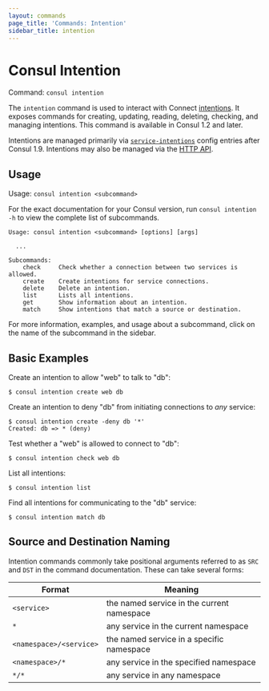 ```yaml
---
layout: commands
page_title: 'Commands: Intention'
sidebar_title: intention
---
```


# Consul Intention

Command: `consul intention`

The `intention` command is used to interact with Connect
[intentions](/docs/connect/intentions). It exposes commands for
creating, updating, reading, deleting, checking, and managing intentions.
This command is available in Consul 1.2 and later.

Intentions are managed primarily via
[`service-intentions`](/docs/agent/config-entries/service-intentions) config
entries after Consul 1.9. Intentions may also be managed via the [HTTP
API](/api/connect/intentions).

## Usage

Usage: `consul intention <subcommand>`

For the exact documentation for your Consul version, run `consul intention -h`
to view the complete list of subcommands.

```text
Usage: consul intention <subcommand> [options] [args]

  ...

Subcommands:
    check     Check whether a connection between two services is allowed.
    create    Create intentions for service connections.
    delete    Delete an intention.
    list      Lists all intentions.
    get       Show information about an intention.
    match     Show intentions that match a source or destination.
```

For more information, examples, and usage about a subcommand, click on the name
of the subcommand in the sidebar.

## Basic Examples

Create an intention to allow "web" to talk to "db":

```shell-session
$ consul intention create web db
```

Create an intention to deny "db" from initiating connections to _any_ service:

```shell-session
$ consul intention create -deny db '*'
Created: db => * (deny)
```

Test whether a "web" is allowed to connect to "db":

```shell-session
$ consul intention check web db
```

List all intentions:

```shell-session
$ consul intention list
```

Find all intentions for communicating to the "db" service:

```shell-session
$ consul intention match db
```

## Source and Destination Naming

Intention commands commonly take positional arguments referred to as `SRC` and
`DST` in the command documentation. These can take several forms:

| Format                  | Meaning                                                              |
| ----------------------- | -------------------------------------------------------------------- |
| `<service>`             | the named service in the current namespace                           |
| `*`                     | any service in the current namespace                                 |
| `<namespace>/<service>` | <EnterpriseAlert inline /> the named service in a specific namespace |
| `<namespace>/*`         | <EnterpriseAlert inline /> any service in the specified namespace    |
| `*/*`                   | <EnterpriseAlert inline /> any service in any namespace              |

